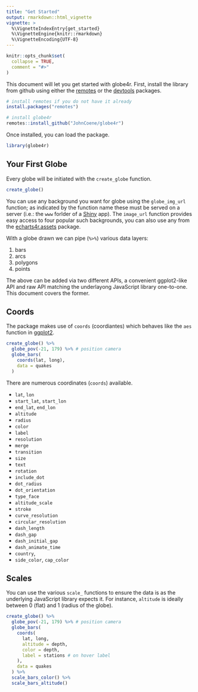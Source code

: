 ```yaml
---
title: "Get Started"
output: rmarkdown::html_vignette
vignette: >
  %\VignetteIndexEntry{get_started}
  %\VignetteEngine{knitr::rmarkdown}
  %\VignetteEncoding{UTF-8}
---
```


```r
knitr::opts_chunk$set(
  collapse = TRUE,
  comment = "#>"
)
```

This document will let you get started with globe4r. First, install the library from github using either the [remotes](https://github.com/r-lib/remotes) or the [devtools](https://github.com/r-lib/devtools) packages.

```r
# install remotes if you do not have it already
install.packages("remotes")

# install globe4r
remotes::install_github("JohnCoene/globe4r")
```

Once installed, you can load the package.

```r
library(globe4r)
```

## Your First Globe

Every globe will be initiated with the `create_globe` function.

```r
create_globe()
```

You can use any background you want for globe using the `globe_img_url` function; as indicated by the function name these must be served on a server (i.e.: the `www` forlder of a [Shiny](https://shiny.rstudio.com/) app). The `image_url` function provides easy access to four popular such backgrounds, you can also use any from the [echarts4r.assets](https://cdn.jsdelivr.net/gh/JohnCoene/echarts4r.assets/inst/assets/) package. 

With a globe drawn we can pipe (`%>%`) various data layers:

1. bars
2. arcs
3. polygons
4. points

The above can be added via two different APIs, a convenient ggplot2-like API and raw API matching the underlayong JavaScript library one-to-one. This document covers the former.

## Coords

The package makes use of `coords` (coordiantes) which behaves like the `aes` function in [ggplot2](https://ggplot2.tidyverse.org/articles/ggplot2-specs.html).

```r
create_globe() %>% 
  globe_pov(-21, 179) %>% # position camera
  globe_bars(
    coords(lat, long), 
    data = quakes
  )
```

There are numerous coordinates (`coords`) available. 

- `lat`, `lon`
- `start_lat`, `start_lon`
- `end_lat`, `end_lon`
- `altitude`
- `radius`
- `color`
- `label`
- `resolution`
- `merge`
- `transition`
- `size`
- `text`
- `rotation`
- `include_dot`
- `dot_radius`
- `dot_orientation`
- `type_face`
- `altitude_scale`
- `stroke`
- `curve_resolution`
- `circular_resolution`
- `dash_length`
- `dash_gap`
- `dash_initial_gap`
- `dash_animate_time`
- `country`,
- `side_color`, `cap_color`

## Scales

You can use the various `scale_` functions to ensure the data is as the underlying JavaScript library expects it. For instance, `altitude` is ideally between 0 (flat) and 1 (radius of the globe).

```r
create_globe() %>% 
  globe_pov(-21, 179) %>% # position camera
  globe_bars(
    coords(
      lat, long, 
      altitude = depth,
      color = depth,
      label = stations # on hover label
    ), 
    data = quakes
  ) %>% 
  scale_bars_color() %>% 
  scale_bars_altitude()
```